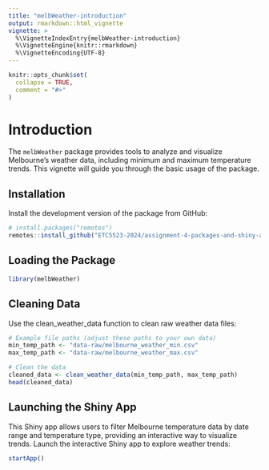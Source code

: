 ```yaml
---
title: "melbWeather-introduction"
output: rmarkdown::html_vignette
vignette: >
  %\VignetteIndexEntry{melbWeather-introduction}
  %\VignetteEngine{knitr::rmarkdown}
  %\VignetteEncoding{UTF-8}
---
```


```r
knitr::opts_chunk$set(
  collapse = TRUE,
  comment = "#>"
)
```

# Introduction

The `melbWeather` package provides tools to analyze and visualize Melbourne's weather data, including minimum and maximum temperature trends. This vignette will guide you through the basic usage of the package.

## Installation

Install the development version of the package from GitHub:

```r
# install.packages("remotes")
remotes::install_github("ETC5523-2024/assignment-4-packages-and-shiny-apps-tdew0002")
```

## Loading the Package 

```r
library(melbWeather)
```

## Cleaning Data
Use the clean_weather_data function to clean raw weather data files:
```r
# Example file paths (adjust these paths to your own data)
min_temp_path <- "data-raw/melbourne_weather_min.csv"
max_temp_path <- "data-raw/melbourne_weather_max.csv"

# Clean the data
cleaned_data <- clean_weather_data(min_temp_path, max_temp_path)
head(cleaned_data)
```

## Launching the Shiny App
This Shiny app allows users to filter Melbourne temperature data by date range and temperature type, providing an interactive way to visualize trends.
Launch the interactive Shiny app to explore weather trends:
```r
startApp()
```
